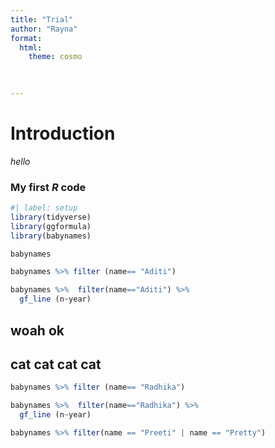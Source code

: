 ```yaml
---
title: "Trial"
author: "Rayna"
format:
  html:
    theme: cosmo
  
    

---
```




# **Introduction**

*hello*

### My first *R* code

```r
#| label: setup 
library(tidyverse)
library(ggformula)
library(babynames)
```

```r
babynames
```

```r
babynames %>% filter (name== "Aditi")
```

```r
babynames %>%  filter(name=="Aditi") %>% 
  gf_line (n~year)
```

## woah ok

## cat cat cat cat

```r
babynames %>% filter (name== "Radhika")
```

```r
babynames %>%  filter(name=="Radhika") %>% 
  gf_line (n~year)
```

```r
babynames %>% filter(name == "Preeti" | name == "Pretty")

```

